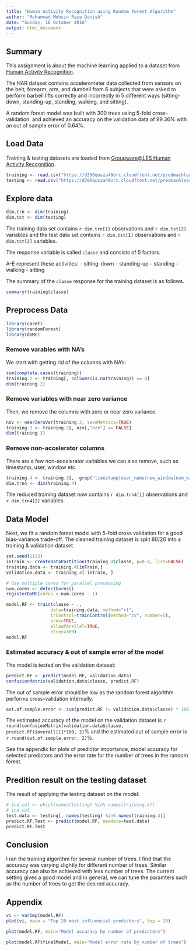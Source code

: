 ```yaml
---
title: "Human Activity Recognition using Random Forest Algorithm"
author: "Muhammad Mohsin Raza Danish"
date: "Sunday, 16 October 2016"
output: html_document
---
```

  
## Summary
  
This assignment is about the machine learning applied to a dataset from [Human Activity Recognition](http://groupware.les.inf.puc-rio.br/har).

The HAR dataset contains accelerometer data collected from sensors on the belt, forearm, arm, and dumbell from 6 subjects that were asked to perform barbell lifts correctly and incorrectly in 5 different ways (sitting-down, standing-up, standing, walking, and sitting).

A random forest model was built with 300 trees using 5-fold cross-validation.
and achieved an accuracy on the validation data of 99.36% with an out of sample error of 0.64%.


## Load Data

Training & testing datasets are loaded from [Groupware@LES Human Activity Recognition](http://groupware.les.inf.puc-rio.br/har).

```r

training <- read.csv("https://d396qusza40orc.cloudfront.net/predmachlearn/pml-training.csv")
testing <- read.csv("https://d396qusza40orc.cloudfront.net/predmachlearn/pml-testing.csv")

```

## Explore data

```r
dim.trn <- dim(training)
dim.tst <- dim(testing)
```

The training data set contains `r dim.trn[1]` observations and `r dim.tst[2]` variables and the test data set contains `r dim.tst[1]` observations and `r dim.tst[2]` variables.

The response variable is called `classe` and consists of 5 factors.

A-E represent these activities: 
- sitting-down
- standing-up
- standing
- walking
- sitting

The summary of the `classe` response for the training dataset is as follows.

```r
summary(training$classe)
```

## Preprocess Data

```r
library(caret)
library(randomForest)
library(doMC)
```

### Remove varables with NA's
  
We start with getting rid of the columns with NA's:

```r
sum(complete.cases(training))
training.2 <- training[, colSums(is.na(training)) == 0]
dim(training.2)
```

### Remove variables with near zero variance

Then, we remove the columns with zero or near zero variance.

```r
nzv <- nearZeroVar(training.2, saveMetrics=TRUE)
training.3 <- training.2[, nzv[,"nzv"] == FALSE]
dim(training.3)
```

### Remove non-accelerator columns

There are a few non-accelerator variables we can also remove, such as timestamp, user, window etc.

```r
training.4 <- training.3[, -grep("timestamp|user_name|new_window|num_window|X", names(training.3))]
dim.trn4 <- dim(training.4)
```

The reduced training dataset now contains `r dim.trn4[1]` observations and `r dim.trn4[2]` variables.

## Data Model

Next, we fit a random forest model with 5-fold cross validation for a good bias-variance trade-off. The cleaned training dataset is split 80/20 into a training & validation dataset.

```r
set.seed(1122)
inTrain <- createDataPartition(training.4$classe, p=0.8, list=FALSE)
training.data <- training.4[inTrain,]
validation.data <- training.4[-inTrain, ]

# Use multiple cores for parallel processing
num.cores <- detectCores()
registerDoMC(cores = num.cores - 1)

model.RF <- train(classe ~ .,
                 data=training.data, method="rf",
                 trControl=trainControl(method="cv", number=5),
                 prox=TRUE,
                 allowParallel=TRUE,
                 ntree=300)
model.RF

```

### Estimated accuracy & out of sample error of the model

The model is tested on the validation dataset:
  
```r
predict.RF <- predict(model.RF, validation.data)
confusionMatrix(validation.data$classe, predict.RF)
```

The out of sample error should be low as the random forest algorithm performs cross-validation internally.

```r
out.of.sample.error <- sum(predict.RF != validation.data$classe) * 100 / nrow(validation.data)
```

The estimated accuracy of the model on the validation dataset is `r round(confusionMatrix(validation.data$classe, predict.RF)$overall[1]*100, 2)`% and the estimated out of sample error is `r round(out.of.sample.error, 2)`%.

See the appendix for plots of predictor importance, model accuracy for selected predictors and the error rate for the number of trees in the random forest.

## Predition result on the testing dataset

The result of applying the testing dataset on the model:
  
```r
# ind.col <- which(names(testing) %in% names(training.4))
# ind.col
test.data <- testing[, names(testing) %in% names(training.4)]
predict.RF.Test <- predict(model.RF, newdata=test.data)
predict.RF.Test
```

## Conclusion

I ran the training algorithm for several number of trees. I find that the accuracy was varying slightly for different number of trees. Similar accuracy can also be achieved with less number of trees. The current setting gives a good model and in general, we can tune the paramters such as the number of trees to get the desired accuracy.

## Appendix

```r
vi <- varImp(model.RF)
plot(vi, main = "Top 20 most influencial predictors", top = 20)
```

```r
plot(model.RF, main="Model accuracy by number of predictors")
```

```r
plot(model.RF$finalModel, main="Model error rate by number of trees")
```